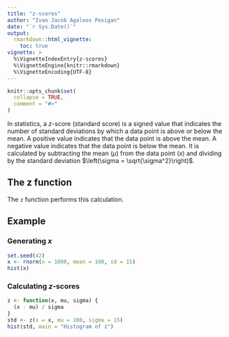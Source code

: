 ```yaml
---
title: "z-scores"
author: "Ivan Jacob Agaloos Pesigan"
date: "`r Sys.Date()`"
output:
  rmarkdown::html_vignette:
    toc: true
vignette: >
  %\VignetteIndexEntry{z-scores}
  %\VignetteEngine{knitr::rmarkdown}
  %\VignetteEncoding{UTF-8}
---
```


```r
knitr::opts_chunk$set(
  collapse = TRUE,
  comment = "#>"
)
```

In statistics,
a $z$-score (standard score) is a signed value
that indicates the number of standard deviations
by which a data point is above or below the mean.
A positive value indicates that the data point is above the mean.
A negative value indicates that the data point is below the mean.
It is calculated
by subtracting the mean $\left(\mu\right)$
from the data point $\left(x\right)$
and dividing by the standard deviation $\left(\sigma = \sqrt{\sigma^2}\right)$.

\begin{equation}
z = \frac{x - \mu}{\sigma}
\end{equation}

## The z function

The `z` function performs this calculation.

## Example

### Generating $x$

```r
set.seed(42)
x <- rnorm(n = 1000, mean = 100, sd = 15)
hist(x)
```

### Calculating $z$-scores

```r
z <- function(x, mu, sigma) {
  (x - mu) / sigma
}
std <- z(x = x, mu = 100, sigma = 15)
hist(std, main = "Histogram of z")
```

